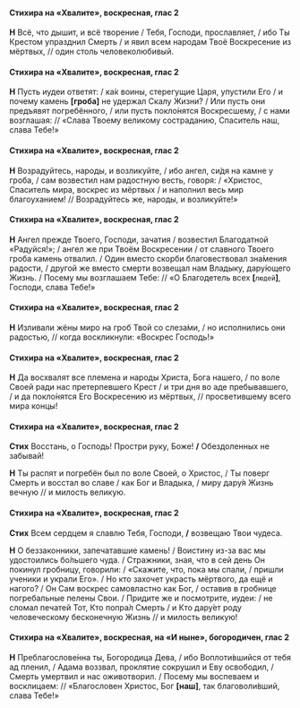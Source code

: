 #### Стихира на «Хвалите», воскресная, глас 2

**Н** Всё, что дышит, и всё творение / Тебя, Господи, прославляет, / ибо Ты Крестом упразднил Смерть / и явил всем народам Твоё Воскресение из мёртвых, // один столь человеколюбивый.

#### Стихира на «Хвалите», воскресная, глас 2

**Н** Пусть иудеи ответят: / ка́к воины, стерегущие Царя, упустили Его / и почему камень **[**гроба**]** не удержал Скалу Жизни? / Или пусть они предъявят погребённого, / или пусть покло́нятся Воскресшему, / с нами возглашая: // «Слава Твоему великому состраданию, Спаситель наш, слава Тебе!»

#### Стихира на «Хвалите», воскресная, глас 2

**Н** Возрадуйтесь, народы, и возликуйте, / ибо ангел, си́дя на камне у гроба, / сам возвестил нам радостную весть, говоря: / «Христос, Спаситель мира, воскрес из мёртвых / и наполнил весь мир благоуханием! // Возрадуйтесь же, народы, и возликуйте!»

#### Стихира на «Хвалите», воскресная, глас 2

**Н** Ангел прежде Твоего, Господи, зачатия / возвестил Благодатной «Радуйся!»; / ангел же при Твоём Воскресении / от славного Твоего гроба камень отвалил. / Один вместо скорби благовествовал зна́мения радости, / другой же вместо смерти возвещал нам Владыку, дару́ющего Жизнь. / Посему мы возглашаем Тебе: // «О Благодетель всех **[**`людей`**]**, Господи, слава Тебе!»

#### Стихира на «Хвалите», воскресная, глас 2

**Н** Изливали жёны миро на гроб Твой со слеза́ми, / но исполнились они радостью, // когда воскликнули: «Воскрес Господь!»

#### Стихира на «Хвалите», воскресная, глас 2

**Н** Да восхвалят все племена и народы Христа, Бога нашего, / по воле Своей ради нас претерпевшего Крест / и три дня во аде пребывавшего, / и да покло́нятся Его Воскресению из мёртвых, // просветившему всего мира концы!

#### Стихира на «Хвалите», воскресная, глас 2

**Стих** Восстань, о Господь! Простри руку, Боже! **/** Обездоленных не забывай!

**Н** Ты распят и погребён был по воле Своей, о Христос, / Ты поверг Смерть и восстал во славе / как Бог и Владыка, / миру дару́я Жизнь вечную // и милость великую.

#### Стихира на «Хвалите», воскресная, глас 2

**Стих** Всем сердцем я славлю Тебя, Господи, **/** возвещаю Твои чудеса.

**Н** О беззаконники, запечатавшие камень! / Воистину из-за вас мы удостоились бо́льшего чуда. / Стражники, зная, что в сей день Он покинул гробницу, говорили: / «Скажите, что, пока мы спали, / пришли ученики и украли Его». / Но кто захочет украсть мёртвого, да ещё и нагого? / Он Сам воскрес самовластно как Бог, / оставив в гробнице погребальные пелены Свои. / Придите же и посмотрите, иудеи: / не сломал печатей Тот, Кто попра́л Смерть / и Кто дару́ет роду человеческому бесконечную Жизнь // и милость великую!

#### Стихира на «Хвалите», воскресная, на «И ныне», богородичен, глас 2

**Н** Преблагослове́нна ты, Богородица Дева, / ибо Воплоти́вшийся от тебя ад пленил, / Адама воззвал, проклятие сокрушил и Еву освободил, / Смерть умертвил и нас оживотворил. / Посему мы воспеваем и восклицаем: // «Благословен Христос, Бог **[**наш**]**, так благоволи́вший, слава Тебе!»
